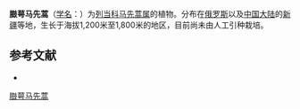 {{Speciesbox
| name = 臌萼马先蒿
| status = 
| status_system = 
| image =
| genus = Pedicularis
| species = physocalyx
| authority = Bunge
}}

'''臌萼马先蒿'''（[[学名|学名]]：{{lang|la|''Pedicularis physocalyx''}}）为[[列当科|列当科]][[马先蒿属|马先蒿属]]的植物。分布在[[俄罗斯|俄罗斯]]以及[[中国大陆|中国大陆]]的[[新疆|新疆]]等地，生长于海拔1,200米至1,800米的地区，目前尚未由人工引种栽培。

== 参考文献 ==
<div class="references-small">
* {{cite web| url =http://www.bioinfo.cn/db05/KmzwSpecies.php?action=view&id=21433| title =臌萼马先蒿| work =《中国高等植物数据库全库》| publisher =中国科学院微生物研究所| author =昆明植物研究所| accessdate =2009-02-25| deadurl =yes| archiveurl =https://web.archive.org/web/20160305092024/http://www.bioinfo.cn/db05/KmzwSpecies.php?action=view&id=21433| archivedate =2016-03-05}}
</div>
{{Taxonbar|from=Q15231183}}

[[Category:马先蒿属|臌萼马先蒿]]


{{植物小作品}}